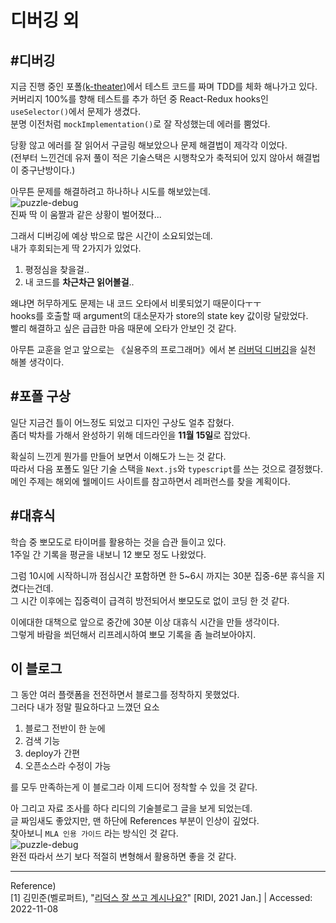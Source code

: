
# 디버깅 외

<Authors date="2022년 11월 09일(수)">
  <Author name="김영찬" link="https://twitter.com/shuding_" />
</Authors>

## #디버깅
지금 진행 중인 포폴[(k-theater)](/blog/portfolio1)에서 테스트 코드를 짜며 TDD를 체화 해나가고 있다.  
커버리지 100%를 향해 테스트를 추가 하던 중 React-Redux hooks인 `useSelector()`에서 문제가 생겼다.  
분명 이전처럼 `mockImplementation()`로 잘 작성했는데 에러를 뿜었다.

당황 않고 에러를 잘 읽어서 구글링 해보았으나 문제 해결법이 제각각 이었다.  
(전부터 느낀건데 유저 풀이 적은 기술스택은 시행착오가 축적되어 있지 않아서 해결법이 중구난방이다.)

아무튼 문제를 해결하려고 하나하나 시도를 해보았는데.  
![puzzle-debug](../../public/img/retrospective/meme/puzzle-debug.webp)  
진짜 딱 이 움짤과 같은 상황이 벌어졌다...

그래서 디버깅에 예상 밖으로 많은 시간이 소요되었는데.  
내가 후회되는게 딱 2가지가 있었다.
1. 평정심을 찾을걸..
2. 내 코드를 **차근차근 읽어볼걸**..  

왜냐면 허무하게도 문제는 내 코드 오타에서 비롯되었기 때문이다ㅜㅜ  
hooks를 호출할 때 argument의 대소문자가 store의 state key 값이랑 달랐었다.  
빨리 해결하고 싶은 급급한 마음 때문에 오타가 안보인 것 같다.

아무튼 교훈을 얻고 앞으로는 《실용주의 프로그래머》에서 본 [러버덕 디버깅](https://ko.wikipedia.org/wiki/%EA%B3%A0%EB%AC%B4_%EC%98%A4%EB%A6%AC_%EB%94%94%EB%B2%84%EA%B9%85)을 실천 해볼 생각이다.  

## #포폴 구상
일단 지금건 틀이 어느정도 되었고 디자인 구상도 얼추 잡혔다.  
좀더 박차를 가해서 완성하기 위해 데드라인을 **11월 15일**로 잡았다.

확실히 느낀게 뭔가를 만들어 보면서 이해도가 느는 것 같다.  
따라서 다음 포폴도 일단 기술 스택을 `Next.js`와 `typescript`를 쓰는 것으로 결정했다.  
메인 주제는 해외에 웰메이드 사이트를 참고하면서 레퍼런스를 찾을 계획이다.

## #대휴식
학습 중 뽀모도로 타이머를 활용하는 것을 습관 들이고 있다.  
1주일 간 기록을 평균을 내보니 12 뽀모 정도 나왔었다.

그럼 10시에 시작하니까 점심시간 포함하면 한 5~6시 까지는 30분 집중-6분 휴식을 지켰다는건데.  
그 시간 이후에는 집중력이 급격히 방전되어서 뽀모도로 없이 코딩 한 것 같다.

이에대한 대책으로 앞으로 중간에 30분 이상 대휴식 시간을 만들 생각이다.  
그렇게 바람을 쐬던해서 리프레시하여 뽀모 기록을 좀 늘려보아야지.

## 이 블로그
그 동안 여러 플랫폼을 전전하면서 블로그를 정착하지 못했었다.  
그러다 내가 정말 필요하다고 느꼈던 요소
1. 블로그 전반이 한 눈에
2. 검색 기능
3. deploy가 간편
4. 오픈소스라 수정이 가능

를 모두 만족하는게 이 블로그라 이제 드디어 정착할 수 있을 것 같다.

아 그리고 자료 조사를 하다 리디의 기술블로그 글을 보게 되었는데.  
글 짜임새도 좋았지만, 맨 하단에 References 부분이 인상이 깊었다.  
찾아보니 `MLA 인용 가이드` 라는 방식인 것 같다.  
![puzzle-debug](../../public/img/retrospective/guide/mla-citation.png)  
완전 따라서 쓰기 보다 적절히 변형해서 활용하면 좋을 것 같다.
- - -
Reference)  
[1] 김민준(벨로퍼트), "[리덕스 잘 쓰고 계시나요?](https://ridicorp.com/story/how-to-use-redux-in-ridi/)" [RIDI, 2021 Jan.] | Accessed: 2022-11-08  